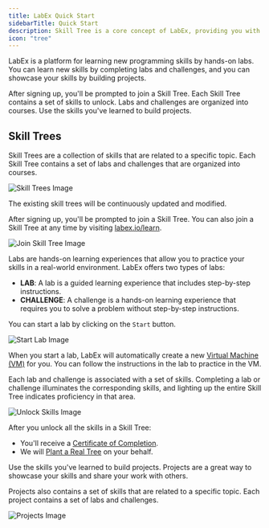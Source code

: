 ```yaml
---
title: LabEx Quick Start
sidebarTitle: Quick Start
description: Skill Tree is a core concept of LabEx, providing you with a systematic and intelligent learning experience.
icon: "tree"
---
```


LabEx is a platform for learning new programming skills by hands-on labs. You can learn new skills by completing labs and challenges, and you can showcase your skills by building projects.

<CardGroup cols={2}>
  <Card title="JOIN SKILLTREE" icon="square-1">
    After signing up, you'll be prompted to join a Skill Tree.
  </Card>
  <Card title="UNLOCK SKILLS" icon="square-2">
    Each Skill Tree contains a set of skills to unlock.
  </Card>
  <Card title="LEARN COURSES" icon="square-3">
    Labs and challenges are organized into courses.
  </Card>
  <Card title="BUILD PROJECTS" icon="square-4">
    Use the skills you've learned to build projects.
  </Card>
</CardGroup>

## Skill Trees

Skill Trees are a collection of skills that are related to a specific topic. Each Skill Tree contains a set of labs and challenges that are organized into courses.

![Skill Trees Image](/images/skill-trees-list.png)

<Tip>The existing skill trees will be continuously updated and modified.</Tip>

<Steps>
<Step title="Join a Skill Tree">

After signing up, you'll be prompted to join a Skill Tree. You can also join a Skill Tree at any time by visiting [labex.io/learn](https://labex.io/learn).

![Join Skill Tree Image](/images/join-skill-tree.png)

</Step>

<Step title="Learn Labs">

Labs are hands-on learning experiences that allow you to practice your skills in a real-world environment. LabEx offers two types of labs:

- **LAB**: A lab is a guided learning experience that includes step-by-step instructions.
- **CHALLENGE**: A challenge is a hands-on learning experience that requires you to solve a problem without step-by-step instructions.

You can start a lab by clicking on the `Start` button.

![Start Lab Image](/images/start-lab.png)

When you start a lab, LabEx will automatically create a new [Virtual Machine (VM)](/using-labex/virtual-machine.mdx) for you. You can follow the instructions in the lab to practice in the VM.

</Step>

<Step title="Unlock Skills">

Each lab and challenge is associated with a set of skills. Completing a lab or challenge illuminates the corresponding skills, and lighting up the entire Skill Tree indicates proficiency in that area.

![Unlock Skills Image](/images/unlock-skills.png)

After you unlock all the skills in a Skill Tree:

- You'll receive a [Certificate of Completion](/labex-pro/certificates-of-completion).
- We will [Plant a Real Tree](/using-labex/green-learn-program) on your behalf.

</Step>

<Step title="Build Projects">

Use the skills you've learned to build projects. Projects are a great way to showcase your skills and share your work with others.

Projects also contains a set of skills that are related to a specific topic. Each project contains a set of labs and challenges.

![Projects Image](/images/projects-list.png)

</Step>
</Steps>
